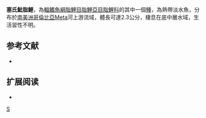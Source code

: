 {{Speciesbox 
| taxon = Hyphessobrycon saizi
| status = NE
| status_system = IUCN3.1
| authority =  [[Géry|Géry]], 1964
| synonyms = 
}}
'''塞氏魮脂鯉'''，為[[輻鰭魚綱|輻鰭魚綱]][[脂鯉目|脂鯉目]][[脂鯉亞目|脂鯉亞目]][[脂鯉科|脂鯉科]]的其中一個[[種|種]]，為熱帶淡水魚，分布於[[南美洲|南美洲]][[哥倫比亞|哥倫比亞]]Meta河上游流域，體長可達2.3公分，棲息在底中層水域，生活習性不明。

==参考文献==
{{refbegin}}
*{{FishBase_species|genus=Hyphessobrycon|species=saizi|year=2013|month=12}}
{{refend}}

== 扩展阅读 ==
{{refbegin}}
*{{wikispecies-inline|Hyphessobrycon saizi|塞氏魮脂鯉}}
{{refend}}
{{Taxonbar|from=Q6406358}}

[[Category:魮脂鯉屬|S]]


{{魚類小作品}}